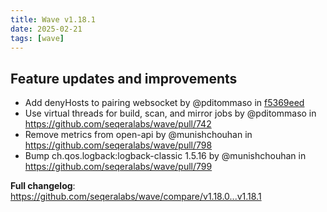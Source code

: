 ```yaml
---
title: Wave v1.18.1
date: 2025-02-21
tags: [wave]
---
```


## Feature updates and improvements

- Add denyHosts to pairing websocket by @pditommaso in [f5369eed](https://github.com/seqeralabs/wave/commit/f5369eed219ae8ca42b3dc3daf3d5d525728e511)
- Use virtual threads for build, scan, and mirror jobs by @pditommaso in https://github.com/seqeralabs/wave/pull/742
- Remove metrics from open-api by @munishchouhan in https://github.com/seqeralabs/wave/pull/798
- Bump ch.qos.logback:logback-classic 1.5.16 by @munishchouhan in https://github.com/seqeralabs/wave/pull/799

**Full changelog**: https://github.com/seqeralabs/wave/compare/v1.18.0...v1.18.1
